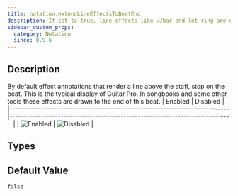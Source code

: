 ```yaml
---
title: notation.extendLineEffectsToBeatEnd
description: If set to true, line effects like w/bar and let-ring are drawn until the end of the beat instead of the start
sidebar_custom_props:
  category: Notation
  since: 0.9.6
---
```


<SinceBadge since="0.9.6" />


## Description
By default effect annotations that render a line above the staff, stop on the beat. This is the typical display of Guitar Pro. In songbooks and some other tools
these effects are drawn to the end of this beat.
| Enabled                                                                     | Disabled                                                                      |
|-----------------------------------------------------------------------------|-------------------------------------------------------------------------------|
| ![Enabled](/img/reference/property/extendlineeffectstobeatend-enabled.png) | ![Disabled](/img/reference/property/extendlineeffectstobeatend-disabled.png) |

<PropertyDescription showJson={true} />

## Types

<TypeTable>
    <TypeRow name={"boolean"} />
</TypeTable>

## Default Value

`false`
